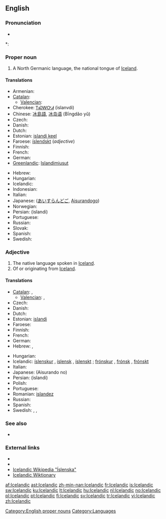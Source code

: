 {{interwiktionary|code=is}}
==English==

{{wikipedia}}

===Pronunciation===
* {{audio|en-us-Icelandic.ogg|Audio (US)}}

*: {{rhymes|ændɪk}}

===Proper noun===
{{en-proper noun}}

# A North Germanic language, the national tongue of [[Iceland]].

====Translations====
{{trans-top|language}}
* Armenian: {{t-|hy|իսլանդերեն|tr=islanderen}}
* [[Catalan]]: {{t+|ca|islandès|m}}
** [[Valencian]]: {{t-|ca|islandés|m}}
* Cherokee: [[ᎢᏍᎳᏅᏗ]] (islanvdi)
* Chinese: [[冰島語]], [[冰岛语]] (Bīngdǎo yǔ)
* Czech: {{t+|cs|islandština|f}}
* Danish: {{t+|da|islandsk}}
* Dutch: {{t+|nl|IJslands|n}}
* Estonian: [[islandi keel]]
* Faroese: [[íslendskt]] {{n}} (''adjective'')
* Finnish: {{t+|fi|islanti}}
* French: {{t+|fr|islandais|m}}
* German: {{t+|de|Isländisch|n}}
* [[Greenlandic]]: [[Islandimiusut]]
{{trans-mid}}
* Hebrew: {{t-|he|איסלנדית|f}}
* Hungarian: {{t+|hu|izlandi}}
* Icelandic: {{t+|is|íslenska|f}}
* Indonesian: {{t|id|bahasa Islandia|xs=Indonesian}}
* Italian: {{t+|it|islandese|m}}
* Japanese: {{Jpan|[[アイスランド語]]}} ([[あいすらんどご]], [[Aisurandogo]])
* Norwegian: {{t+|no|islandsk}}
* Persian: {{fa-Arab|[[ایسلندی]]}} (islandi)
* Portuguese: {{t+|pt|islandês|m}}
* Russian: {{t|ru|исландский}}
* Slovak: {{t+|sk|islandčina|f}}
* Spanish: {{t+|es|islandés}}
* Swedish: {{t+|sv|isländska|c}}
{{trans-bottom}}

===Adjective===
{{en-adj}}

# The native language spoken in [[Iceland]].
# Of or originating from [[Iceland]].

====Translations====
{{trans-top|relating to Iceland}}
* [[Catalan]]: {{t+|ca|islandès|m}}, {{t-|ca|islandesa|f}}
** [[Valencian]]: {{t-|ca|islandés|m}}, {{t-|ca|islandesa|f}}
* Czech: {{t-|cs|islandský|m}}
* Danish: {{t+|da|islandsk}}
* Dutch: {{t+|nl|IJslands}}
* Estonian: [[islandi]]
* Faroese: {{t-|fo|íslendskur|xs=Faroese}}
* Finnish: {{t+|fi|islantilainen}}
* French: {{t+|fr|islandais}}
* German: {{t+|de|isländisch}}
* Hebrew: {{t-|he|איסלנדית|f}}, {{t-|he|איסלנדי|m}}
{{trans-mid}}
* Hungarian: {{t+|hu|izlandi}}
* Icelandic: [[íslenskur]] {{m}}, [[íslensk]] {{f}}, [[íslenskt]] {{n}}; [[frónskur]] {{m}}, [[frónsk]] {{f}}, [[frónskt]] {{n}}
* Italian: {{t+|it|islandese}}
* Japanese: {{Jpan|[[アイスランド]]の}} (Aisurando no)
* Persian: {{fa-Arab|[[ایسلندی]]}} (islandi)
* Polish: {{t+|pl|islandzki}}
* Portuguese: {{t+|pt|islandês}}
* Romanian: [[islandez]]
* Russian: {{t|ru|исландский|tr=islándskij}}
* Spanish: {{t+|es|islandés}}
* Swedish: {{t+|sv|isländsk}}, {{t+|sv|isländskt|n}}, {{t+|sv|isländska|p}}
{{trans-bottom}}

===See also===
*{{langcat}}

===External links===
* {{websters-online}}
* {{ISO 639|link=Ethnologue|1code=is|code=isl}}
* [http://is.wikipedia.org/wiki/%C3%8Dslenska Icelandic Wikipedia "Íslenska"]
* [http://is.wiktionary.org Icelandic Wiktionary]

[[Category:English proper nouns]]
[[Category:Languages]]

[[af:Icelandic]]
[[ast:Icelandic]]
[[zh-min-nan:Icelandic]]
[[fr:Icelandic]]
[[is:Icelandic]]
[[sw:Icelandic]]
[[ku:Icelandic]]
[[lt:Icelandic]]
[[hu:Icelandic]]
[[nl:Icelandic]]
[[no:Icelandic]]
[[pl:Icelandic]]
[[pt:Icelandic]]
[[fi:Icelandic]]
[[sv:Icelandic]]
[[tr:Icelandic]]
[[vi:Icelandic]]
[[zh:Icelandic]]
